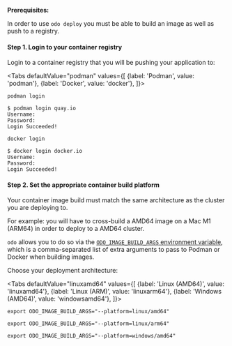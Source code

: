 
**Prerequisites:**

In order to use `odo deploy` you must be able to build an image as well as push to a registry.

#### Step 1. Login to your container registry

Login to a container registry that you will be pushing your application to:

<Tabs
defaultValue="podman"
values={[
{label: 'Podman', value: 'podman'},
{label: 'Docker', value: 'docker'},
]}>

<TabItem value="podman">

```console
podman login
```

```console
$ podman login quay.io
Username:
Password:
Login Succeeded!
```

</TabItem>

<TabItem value="docker">

```console
docker login
```

```console
$ docker login docker.io
Username:
Password:
Login Succeeded!
```

</TabItem>

</Tabs>

#### Step 2. Set the appropriate container build platform

Your container image build must match the same architecture as the cluster you are deploying to.

For example: you will have to cross-build a AMD64 image on a Mac M1 (ARM64) in order to deploy to a AMD64 cluster.

`odo` allows you to do so via the [`ODO_IMAGE_BUILD_ARGS` environment variable](/overview/configure.md#environment-variables-controlling-odo-behavior),
which is a comma-separated list of extra arguments to pass to Podman or Docker when building images.

Choose your deployment architecture:

<Tabs
defaultValue="linuxamd64"
values={[
{label: 'Linux (AMD64)', value: 'linuxamd64'},
{label: 'Linux (ARM)', value: 'linuxarm64'},
{label: 'Windows (AMD64)', value: 'windowsamd64'},
]}>

<TabItem value="linuxamd64">

```console
export ODO_IMAGE_BUILD_ARGS="--platform=linux/amd64"
```

</TabItem>

<TabItem value="linuxarm64">

```console
export ODO_IMAGE_BUILD_ARGS="--platform=linux/arm64"
```

</TabItem>

<TabItem value="windowsamd64">

```console
export ODO_IMAGE_BUILD_ARGS="--platform=windows/amd64"
```

</TabItem>

</Tabs>
